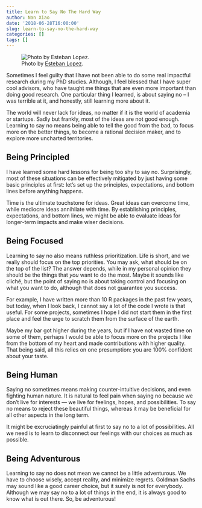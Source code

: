 ```yaml
---
title: Learn to Say No The Hard Way
author: Nan Xiao
date: '2018-06-28T16:00:00'
slug: learn-to-say-no-the-hard-way
categories: []
tags: []
---
```


![Photo by <a href="https://unsplash.com/photos/6yjAC0-OwkA">Esteban Lopez</a>.](/image/esteban-lopez-6yjAC0-OwkA-unsplash.jpg)

Sometimes I feel guilty that I have not been able to do some real impactful research during my PhD studies. Although, I feel blessed that I have super cool advisors, who have taught me things that are even more important than doing good research. One particular thing I learned, is about saying no -- I was terrible at it, and honestly, still learning more about it.

The world will never lack for ideas, no matter if it is the world of academia or startups. Sadly but frankly, most of the ideas are not good enough. Learning to say no means being able to tell the good from the bad, to focus more on the better things, to become a rational decision maker, and to explore more uncharted territories.

## Being Principled

I have learned some hard lessons for being too shy to say no. Surprisingly, most of these situations can be effectively mitigated by just having some basic principles at first: let's set up the principles, expectations, and bottom lines before anything happens.

Time is the ultimate touchstone for ideas. Great ideas can overcome time, while mediocre ideas annihilate with time. By establishing principles, expectations, and bottom lines, we might be able to evaluate ideas for longer-term impacts and make wiser decisions.

## Being Focused

Learning to say no also means ruthless prioritization. Life is short, and we really should focus on the top priorities. You may ask, what should be on the top of the list? The answer depends, while in my personal opinion they should be the things that _you_ want to do the most. Maybe it sounds like cliché, but the point of saying no is about taking control and focusing on what you want to do, although that does not guarantee you success.

For example, I have written more than 10 R packages in the past few years, but today, when I look back, I cannot say a lot of the code I wrote is that useful. For some projects, sometimes I hope I did not start them in the first place and feel the urge to scratch them from the surface of the earth.

Maybe my bar got higher during the years, but if I have not wasted time on some of them, perhaps I would be able to focus more on the projects I like from the bottom of my heart and made contributions with higher quality. That being said, all this relies on one presumption: you are 100% confident about your taste.

## Being Human

Saying no sometimes means making counter-intuitive decisions, and even fighting human nature. It is natural to feel pain when saying no because we don't live for interests --- we live for feelings, hopes, and possibilities. To say no means to reject these beautiful things, whereas it may be beneficial for all other aspects in the long term.

It might be excruciatingly painful at first to say no to a lot of possibilities. All we need is to learn to disconnect our feelings with our choices as much as possible.

## Being Adventurous

Learning to say no does not mean we cannot be a little adventurous. We have to choose wisely, accept reality, and minimize regrets. Goldman Sachs may sound like a good career choice, but it surely is not for everybody. Although we may say no to a lot of things in the end, it is always good to know what is out there. So, be adventurous!
